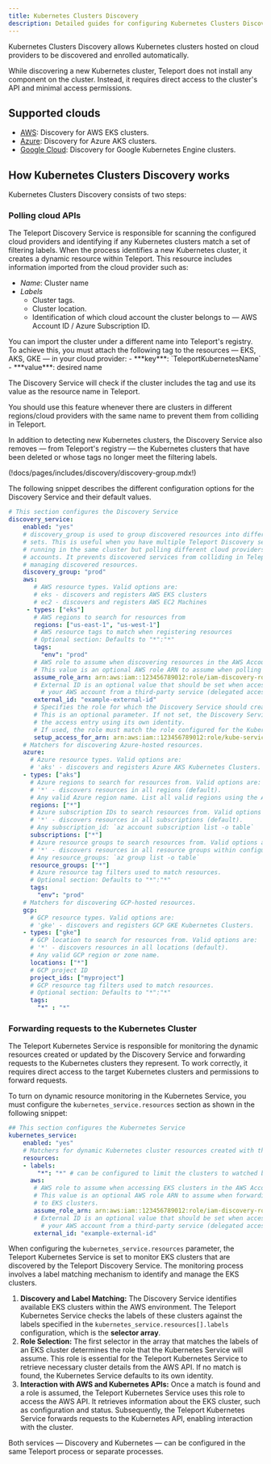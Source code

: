 ```yaml
---
title: Kubernetes Clusters Discovery
description: Detailed guides for configuring Kubernetes Clusters Discovery.
---
```


Kubernetes Clusters Discovery allows Kubernetes clusters
hosted on cloud providers to be discovered and enrolled automatically.

While discovering a new Kubernetes cluster, Teleport does not install any component
on the cluster. Instead, it requires direct access to the cluster's API and
minimal access permissions.

## Supported clouds

- [AWS](./kubernetes/aws.mdx): Discovery for AWS EKS clusters.
- [Azure](./kubernetes/azure.mdx): Discovery for Azure AKS clusters.
- [Google Cloud](./kubernetes/google-cloud.mdx): Discovery for
  Google Kubernetes Engine clusters.

## How Kubernetes Clusters Discovery works

Kubernetes Clusters Discovery consists of two steps:

### Polling cloud APIs

The Teleport Discovery Service is responsible for scanning the configured cloud
providers and identifying if any Kubernetes clusters match a set of filtering labels.
When the process identifies a new Kubernetes cluster, it creates a dynamic
resource within Teleport. This resource includes information imported from the
cloud provider such as:

- *Name*: Cluster name
- *Labels*
  - Cluster tags.
  - Cluster location.
  - Identification of which cloud account the cluster belongs to — AWS Account ID / Azure Subscription ID.

<Notice type="tip">
You can import the cluster under a different name into Teleport's registry.
To achieve this, you must attach the following tag to the resources — EKS, AKS, GKE — in your cloud provider:
 - ***key***: `TeleportKubernetesName`
 - ***value***: desired name

The Discovery Service will check if the cluster includes the tag and use its value
as the resource name in Teleport.

You should use this feature whenever there are clusters in different regions/cloud providers
with the same name to prevent them from colliding in Teleport.

</Notice>

In addition to detecting new Kubernetes clusters, the Discovery Service also removes
— from Teleport's registry — the Kubernetes clusters that have been deleted or whose tags
no longer meet the filtering labels.

(!docs/pages/includes/discovery/discovery-group.mdx!)

The following snippet describes the different configuration options for the Discovery Service
and their default values.

```yaml
# This section configures the Discovery Service
discovery_service:
    enabled: "yes"
    # discovery_group is used to group discovered resources into different
    # sets. This is useful when you have multiple Teleport Discovery services
    # running in the same cluster but polling different cloud providers or cloud
    # accounts. It prevents discovered services from colliding in Teleport when
    # managing discovered resources.
    discovery_group: "prod"
    aws:
       # AWS resource types. Valid options are:
       # eks - discovers and registers AWS EKS clusters
       # ec2 - discovers and registers AWS EC2 Machines
     - types: ["eks"]
       # AWS regions to search for resources from
       regions: ["us-east-1", "us-west-1"]
       # AWS resource tags to match when registering resources
       # Optional section: Defaults to "*":"*"
       tags:
         "env": "prod"
       # AWS role to assume when discovering resources in the AWS Account.
       # This value is an optional AWS role ARN to assume when polling EKS clusters
       assume_role_arn: arn:aws:iam::123456789012:role/iam-discovery-role
       # External ID is an optional value that should be set when accessing
	     # your AWS account from a third-party service (delegated access).
       external_id: "example-external-id"
       # Specifies the role for which the Discovery Service should create the EKS access entry.
       # This is an optional parameter. If not set, the Discovery Service will attempt to create
       # the access entry using its own identity.
       # If used, the role must match the role configured for the Kubernetes Service.
       setup_access_for_arn: arn:aws:iam::123456789012:role/kube-service-role
    # Matchers for discovering Azure-hosted resources.
    azure:
      # Azure resource types. Valid options are:
      # 'aks' - discovers and registers Azure AKS Kubernetes Clusters.
    - types: ["aks"]
      # Azure regions to search for resources from. Valid options are:
      # '*' - discovers resources in all regions (default).
      # Any valid Azure region name. List all valid regions using the Azure "az" cli: `az account list-locations -o table`
      regions: ["*"]
      # Azure subscription IDs to search resources from. Valid options are:
      # '*' - discovers resources in all subscriptions (default).
      # Any subscription_id: `az account subscription list -o table`
      subscriptions: ["*"]
      # Azure resource groups to search resources from. Valid options are:
      # '*' - discovers resources in all resource groups within configured subscription(s) (default).
      # Any resource_groups: `az group list -o table`
      resource_groups: ["*"]
      # Azure resource tag filters used to match resources.
      # Optional section: Defaults to "*":"*"
      tags:
        "env": "prod"
    # Matchers for discovering GCP-hosted resources.
    gcp:
      # GCP resource types. Valid options are:
      # 'gke' - discovers and registers GCP GKE Kubernetes Clusters.
    - types: ["gke"]
      # GCP location to search for resources from. Valid options are:
      # '*' - discovers resources in all locations (default).
      # Any valid GCP region or zone name.
      locations: ["*"]
      # GCP project ID
      project_ids: ["myproject"]
      # GCP resource tag filters used to match resources.
      # Optional section: Defaults to "*":"*"
      tags:
        "*" : "*"
```

### Forwarding requests to the Kubernetes Cluster

The Teleport Kubernetes Service is responsible for monitoring the dynamic resources created or
updated by the Discovery Service and forwarding requests to the Kubernetes clusters they represent.
To work correctly, it requires direct access to the target Kubernetes clusters and
permissions to forward requests.

To turn on dynamic resource monitoring in the Kubernetes Service, you must configure
the `kubernetes_service.resources` section as shown in the following snippet:

```yaml
## This section configures the Kubernetes Service
kubernetes_service:
    enabled: "yes"
    # Matchers for dynamic Kubernetes cluster resources created with the "tctl create" command or by Kubernetes auto-discovery.
    resources:
    - labels:
        "*": "*" # can be configured to limit the clusters to watched by this service.
      aws:
       # AWS role to assume when accessing EKS clusters in the AWS Account.
       # This value is an optional AWS role ARN to assume when forwarding requests
       # to EKS clusters.
       assume_role_arn: arn:aws:iam::123456789012:role/iam-discovery-role
       # External ID is an optional value that should be set when accessing
	     # your AWS account from a third-party service (delegated access).
       external_id: "example-external-id"
```


When configuring the `kubernetes_service.resources` parameter, the Teleport
Kubernetes Service is set to monitor EKS clusters that are discovered by
the Teleport Discovery Service. The monitoring process involves a label
matching mechanism to identify and manage the EKS clusters.

1. **Discovery and Label Matching:** The Discovery Service identifies available
   EKS clusters within the AWS environment. The Teleport Kubernetes Service
   checks the labels of these clusters against the labels specified in the
   `kubernetes_service.resources[].labels` configuration, which is the
   **selector array**.
1. **Role Selection:** The first selector in the array that matches the labels
   of an EKS cluster determines the role that the Kubernetes Service will
   assume. This role is essential for the Teleport Kubernetes Service to
   retrieve necessary cluster details from the AWS API. If no match is found,
   the Kubernetes Service defaults to its own identity.
1. **Interaction with AWS and Kubernetes APIs:** Once a match is found and a
   role is assumed, the Teleport Kubernetes Service uses this role to access the
   AWS API. It retrieves information about the EKS cluster, such as
   configuration and status. Subsequently, the Teleport Kubernetes Service
   forwards requests to the Kubernetes API, enabling interaction with the
   cluster.

Both services — Discovery and Kubernetes — can be configured in the same
Teleport process or separate processes.